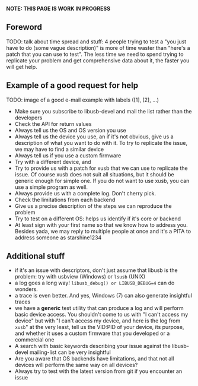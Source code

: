 '''NOTE: THIS PAGE IS WORK IN PROGRESS'''

== Foreword ==

TODO: talk about time spread and stuff: 4 people trying to test a "you just have to do (some vague description)" is more of time waster than "here's a patch that you can use to test". The less time we need to spend trying to replicate your problem and get comprehensive data about it, the faster you will get help.

== Example of a good request for help ==

TODO: image of a good e-mail example with labels ([1], [2], ...)
* Make sure you subscribe to libusb-devel and mail the list rather than the developers
* Check the API for return values
* Always tell us the OS and OS version you use
* Always tell us the device you use, an if it's not obvious, give us a description of what you want to do with it. To try to replicate the issue, we may have to find a similar device
* Always tell us if you use a custom firmware
* Try with a different device, and 
* Try to provide us with a patch for xusb that we can use to replicate the issue. Of course xusb does not suit all situations, but it should be generic enough for simple one. If you do not want to use xusb, you can use a simple program as well. 
* Always provide us with a complete log. Don't cherry pick.
* Check the limitations from each backend
* Give us a precise description of the steps we can reproduce the problem
* Try to test on a different OS: helps us identify if it's core or backend
* At least sign with your first name so that we know how to address you. Besides yada, we may reply to multiple people at once and it's a PITA to address someone as starshine1234

== Additional stuff ==

* if it's an issue with descriptors, don't just assume that libusb is the problem: try with usbview (Windows) or <tt>lsusb</tt> (UNIX)
* a log goes a long way! <tt>libusb_debug() or LIBUSB_DEBUG=4 </tt> can do wonders.
* a trace is even better. And yes, Windows (7) can also generate insightful traces
* we have a '''generic''' test utility that can produce a log and will perform basic device access. You shouldn't come to us with "I can't access my device" but with "I can't access my device, and here is the log from <tt>xusb</tt>" at the very least, tell us the VID:PID of your device, its purpose, and whether it uses a custom firmware that you developed or a commercial one
* A search with basic keywords describing your issue against the libusb-devel mailing-list can be very insightful
* Are you aware that OS backends have limitations, and that not all devices will perform the same way on all devices?
* Always try to test with the latest version from git if you encounter an issue
